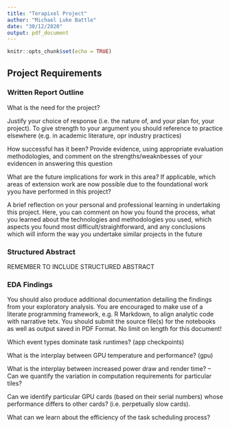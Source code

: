 ```yaml
---
title: "Terapixel Project"
author: "Michael Luke Battle"
date: "30/12/2020"
output: pdf_document
---
```


```r
knitr::opts_chunk$set(echo = TRUE)
```

## Project Requirements

### Written Report Outline

What is the need for the project?

Justify your choice of response (i.e. the nature of, and your plan for, your project). To give strength to your argument you should reference to practice elsewhere (e.g. in academic literature, opr industry practices)

How successful has it been? Provide evidence, using appropriate evaluation methodologies, and comment on the strengths/weaknbesses of your evidencen in answering this question

What are the future implications for work in this area? If applicable, which areas of extension work are now possible due to the foundational work yyou have performed in this project?

A brief reflection on your personal and professional learning in undertaking this project. Here, you can comment on how you found the process, what you learned about the technologies and methodologies you used, which aspects you found most difficult/straightforward, and any conclusions which will inform the way you undertake similar projects in the future

### Structured Abstract

REMEMBER TO INCLUDE STRUCTURED ABSTRACT

### EDA Findings

You should also produce additional documentation detailing the findings from your exploratory analysis. You are encouraged to make use of a literate programming framework, e.g. R Markdown, to align analytic code with narrative  tetx. You should submit the source file(s) for the notebooks as well as output saved in PDF Format. No limit on length for this document!

Which event types dominate task runtimes? (app checkpoints)

What is the interplay between GPU temperature and performance? (gpu)

What is the interplay between increased power draw and render time?
-- Can we quantify the variation in computation requirements for particular tiles?

Can we identify particular GPU cards (based on their serial numbers) whose performance differs to other cards? (i.e. perpetually slow cards).

What can we learn about the efficiency of the task scheduling process?
